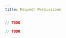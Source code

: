 ```yaml
---
title: Request Permissions
---
```


<!-- embedme request-permissions.beacon.ts -->

```ts
// TODO
```

<!-- embedme request-permissions.taquito.ts -->

```ts
// TODO
```
